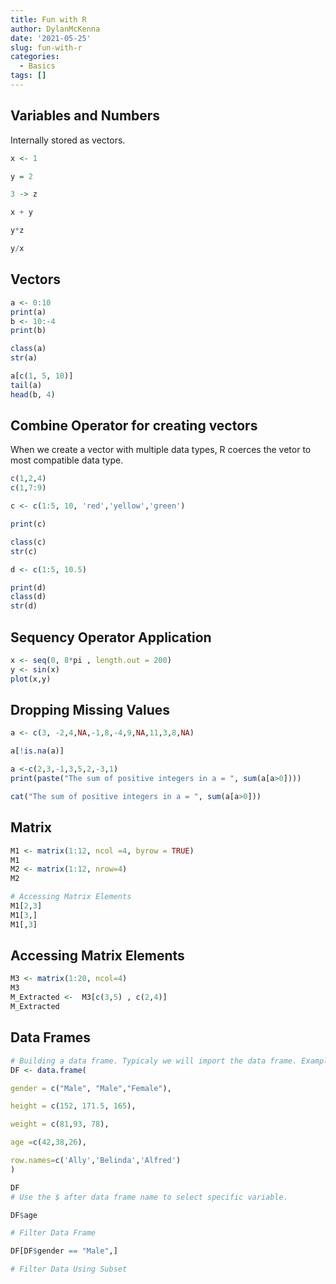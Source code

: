 ```yaml
---
title: Fun with R
author: DylanMcKenna
date: '2021-05-25'
slug: fun-with-r
categories:
  - Basics
tags: []
---
```


## Variables and Numbers

Internally stored as vectors.

```r

x <- 1

y = 2

3 -> z

x + y

y*z

y/x
```

## Vectors 

```r
a <- 0:10
print(a)
b <- 10:-4
print(b)

class(a)
str(a)

a[c(1, 5, 10)]
tail(a)
head(b, 4)
```

## Combine Operator for creating vectors

When we create a vector with multiple data types, R coerces the vetor to most compatible data type.

```r
c(1,2,4)
c(1,7:9)

c <- c(1:5, 10, 'red','yellow','green')

print(c)

class(c)
str(c)

d <- c(1:5, 10.5)

print(d)
class(d)
str(d)
```

## Sequency Operator Application

```r

x <- seq(0, 8*pi , length.out = 200)
y <- sin(x)
plot(x,y)

```

## Dropping Missing Values

```r
a <- c(3, -2,4,NA,-1,8,-4,9,NA,11,3,8,NA)

a[!is.na(a)]

a <-c(2,3,-1,3,5,2,-3,1)
print(paste("The sum of positive integers in a = ", sum(a[a>0])))

cat("The sum of positive integers in a = ", sum(a[a>0]))
```

## Matrix

```r
M1 <- matrix(1:12, ncol =4, byrow = TRUE)
M1
M2 <- matrix(1:12, nrow=4)
M2

# Accessing Matrix Elements
M1[2,3]
M1[3,]
M1[,3]
```

## Accessing Matrix Elements

```r
M3 <- matrix(1:20, ncol=4)
M3
M_Extracted <-  M3[c(3,5) , c(2,4)]
M_Extracted

```

## Data Frames

```r
# Building a data frame. Typicaly we will import the data frame. Example, Excel
DF <- data.frame(

gender = c("Male", "Male","Female"),

height = c(152, 171.5, 165),

weight = c(81,93, 78),

age =c(42,38,26),

row.names=c('Ally','Belinda','Alfred')
)

DF
# Use the $ after data frame name to select specific variable.

DF$age

# Filter Data Frame

DF[DF$gender == "Male",]

# Filter Data Using Subset


```



